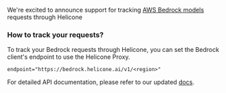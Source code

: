 We're excited to announce support for tracking [AWS Bedrock models](https://aws.amazon.com/bedrock/) requests through Helicone

### How to track your requests?

To track your Bedrock requests through Helicone, you can set the Bedrock client's endpoint to use the Helicone Proxy.

```
endpoint="https://bedrock.helicone.ai/v1/<region>"
```

For detailed API documentation, please refer to our updated [docs](http://localhost:3003/integrations/bedrock/javascript).
